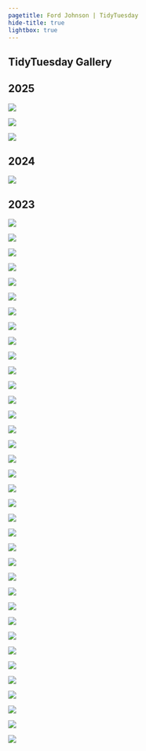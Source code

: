 ```yaml
---
pagetitle: Ford Johnson | TidyTuesday
hide-title: true
lightbox: true
---
```


::: {.column-page}

# TidyTuesday Gallery

## 2025

::: {.photo-grid}
![](https://raw.githubusercontent.com/bradfordjohnson/tidytuesday/refs/heads/main/tidytuesday/2025/2025-01-07/atlanta-crime.png){group="2025"}

![](https://raw.githubusercontent.com/bradfordjohnson/tidytuesday/refs/heads/main/tidytuesday/2025/2025-01-14/posit-conf-talks.png){group="2025"}

![](https://raw.githubusercontent.com/bradfordjohnson/tidytuesday/refs/heads/main/tidytuesday/2025/2025-01-28/water-insecurity.png){group="2025"}

:::


## 2024

::: {.photo-grid}
![](https://raw.githubusercontent.com/bradfordjohnson/tidytuesday/refs/heads/main/tidytuesday/2024/2024-01-09/nhl-births.png){group="2024"}


:::

## 2023

::: {.photo-grid}
![](https://raw.githubusercontent.com/bradfordjohnson/tidytuesday/refs/heads/main/tidytuesday/2023/2023-01-03/rfid-v1.png){group="2023"}

![](https://raw.githubusercontent.com/bradfordjohnson/tidytuesday/refs/heads/main/tidytuesday/2023/2023-01-10/birds.png){group="2023"}

![](https://raw.githubusercontent.com/bradfordjohnson/tidytuesday/refs/heads/main/tidytuesday/2023/2023-01-17/art-history-v2.png){group="2023"}

![](https://raw.githubusercontent.com/bradfordjohnson/tidytuesday/refs/heads/main/tidytuesday/2023/2023-01-24/alone.png){group="2023"}

![](https://raw.githubusercontent.com/bradfordjohnson/tidytuesday/refs/heads/main/tidytuesday/2023/2023-01-31/cats.png){group="2023"}

![](https://raw.githubusercontent.com/bradfordjohnson/tidytuesday/refs/heads/main/tidytuesday/2023/2023-02-07/stocks-v2.png){group="2023"}

![](https://raw.githubusercontent.com/bradfordjohnson/tidytuesday/refs/heads/main/tidytuesday/2023/2023-02-14/age-gaps.png){group="2023"}

![](https://raw.githubusercontent.com/bradfordjohnson/tidytuesday/refs/heads/main/tidytuesday/2023/2023-02-21/bob-ross.png){group="2023"}

![](https://raw.githubusercontent.com/bradfordjohnson/tidytuesday/refs/heads/main/tidytuesday/2023/2023-02-28/african-languages.png){group="2023"}

![](https://raw.githubusercontent.com/bradfordjohnson/tidytuesday/refs/heads/main/tidytuesday/2023/2023-03-07/numbats.png){group="2023"}

![](https://raw.githubusercontent.com/bradfordjohnson/tidytuesday/refs/heads/main/tidytuesday/2023/2023-03-14/euro-drugs.png){group="2023"}

![](https://raw.githubusercontent.com/bradfordjohnson/tidytuesday/refs/heads/main/tidytuesday/2023/2023-03-21/programming.png){group="2023"}

![](https://raw.githubusercontent.com/bradfordjohnson/tidytuesday/refs/heads/main/tidytuesday/2023/2023-03-28/timezones-v2.png){group="2023"}

![](https://raw.githubusercontent.com/bradfordjohnson/tidytuesday/refs/heads/main/tidytuesday/2023/2023-04-04/soccer.png){group="2023"}

![](https://raw.githubusercontent.com/bradfordjohnson/tidytuesday/refs/heads/main/tidytuesday/2023/2023-04-11/eggs.png){group="2023"}

![](https://raw.githubusercontent.com/bradfordjohnson/tidytuesday/refs/heads/main/tidytuesday/2023/2023-04-18/crops.png){group="2023"}

![](https://raw.githubusercontent.com/bradfordjohnson/tidytuesday/refs/heads/main/tidytuesday/2023/2023-04-25/london_marathon.png){group="2023"}

![](https://raw.githubusercontent.com/bradfordjohnson/tidytuesday/refs/heads/main/tidytuesday/2023/2023-05-02/portal_project.png){group="2023"}

![](https://raw.githubusercontent.com/bradfordjohnson/tidytuesday/refs/heads/main/tidytuesday/2023/2023-05-09/child_care.png){group="2023"}

![](https://raw.githubusercontent.com/bradfordjohnson/tidytuesday/refs/heads/main/tidytuesday/2023/2023-05-16/tornados.png){group="2023"}

![](https://raw.githubusercontent.com/bradfordjohnson/tidytuesday/refs/heads/main/tidytuesday/2023/2023-05-23/squirrels.png){group="2023"}

![](https://raw.githubusercontent.com/bradfordjohnson/tidytuesday/refs/heads/main/tidytuesday/2023/2023-05-30/oldest_people.png){group="2023"}

![](https://raw.githubusercontent.com/bradfordjohnson/tidytuesday/refs/heads/main/tidytuesday/2023/2023-06-06/owid_energy.png){group="2023"}

![](https://raw.githubusercontent.com/bradfordjohnson/tidytuesday/refs/heads/main/tidytuesday/2023/2023-06-13/safi.png){group="2023"}

![](https://raw.githubusercontent.com/bradfordjohnson/tidytuesday/refs/heads/main/tidytuesday/2023/2023-06-20/ufo.png){group="2023"}

![](https://raw.githubusercontent.com/bradfordjohnson/tidytuesday/refs/heads/main/tidytuesday/2023/2023-06-27/us-pop-places.png){group="2023"}

![](https://raw.githubusercontent.com/bradfordjohnson/tidytuesday/refs/heads/main/tidytuesday/2023/2023-07-04/historical-markers.png){group="2023"}

![](https://raw.githubusercontent.com/bradfordjohnson/tidytuesday/refs/heads/main/tidytuesday/2023/2023-07-11/global-temps.png){group="2023"}

![](https://raw.githubusercontent.com/bradfordjohnson/tidytuesday/refs/heads/main/tidytuesday/2023/2023-07-18/gpt.png){group="2023"}

![](https://raw.githubusercontent.com/bradfordjohnson/tidytuesday/refs/heads/main/tidytuesday/2023/2023-07-25/scurvy.png){group="2023"}

![](https://raw.githubusercontent.com/bradfordjohnson/tidytuesday/refs/heads/main/tidytuesday/2023/2023-08-01/us-states.png){group="2023"}

![](https://raw.githubusercontent.com/bradfordjohnson/tidytuesday/refs/heads/main/tidytuesday/2023/2023-08-08/hot-ones.png){group="2023"}

![](https://raw.githubusercontent.com/bradfordjohnson/tidytuesday/refs/heads/main/tidytuesday/2023/2023-08-15/spam-emails.png){group="2023"}

![](https://raw.githubusercontent.com/bradfordjohnson/tidytuesday/refs/heads/main/tidytuesday/2023/2023-08-22/refugees.png){group="2023"}

![](https://raw.githubusercontent.com/bradfordjohnson/tidytuesday/refs/heads/main/tidytuesday/2023/2023-08-29/fair-use.png){group="2023"}

![](https://raw.githubusercontent.com/bradfordjohnson/tidytuesday/refs/heads/main/tidytuesday/2023/2023-09-05/union-membership.png){group="2023"}
:::

:::